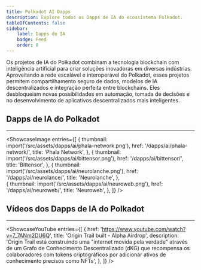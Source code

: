 ```yaml
---
title: Polkadot AI Dapps
description: Explore todos os Dapps de IA do ecossistema Polkadot.
tableOfContents: false
sidebar: 
    label: Dapps de IA
    badge: Feed
    order: 0
---
```



Os projetos de IA do Polkadot combinam a tecnologia blockchain com inteligência artificial para criar soluções inovadoras em diversas indústrias. Aproveitando a rede escalável e interoperável do Polkadot, esses projetos permitem compartilhamento seguro de dados, modelos de IA descentralizados e integração perfeita entre blockchains. Eles desbloqueiam novas possibilidades em automação, tomada de decisões e no desenvolvimento de aplicativos descentralizados mais inteligentes.

## Dapps de IA do Polkadot
----------------
<ShowcaseImage
  entries={[
                  {
      thumbnail: import('/src/assets/dapps/ai/phala-network.png'),
      href: '/dapps/ai/phala-network/',
      title: 'Phala Network',
    },
        {
      thumbnail: import('/src/assets/dapps/ai/bittensor.png'),
      href: '/dapps/ai/bittensor/',
      title: 'Bittensor',
    },
                     {
      thumbnail: import('/src/assets/dapps/ai/neurolanche.png'),
      href: '/dapps/ai/neurolance/',
      title: 'Neurolanche',
      },  
    {
      thumbnail: import('/src/assets/dapps/ai/neuroweb.png'),
      href: '/dapps/ai/neuroweb/',
      title: 'Neuroweb',
      },
  ]}
/>


## Vídeos dos Dapps de IA do Polkadot
----------------
<ShowcaseYouTube
  entries={[
    {
      href: 'https://www.youtube.com/watch?v=7_7ANm2DU6Q',
      title: 'Origin Trail built - Alpha Airdrop',
      description: 'Origin Trail está construindo uma "internet movida pela verdade" através de um Grafo de Conhecimento Descentralizado (dKG) que recompensa os colaboradores com tokens criptográficos por adicionar ativos de conhecimento precisos como NFTs',
    },
  ]}
/>
